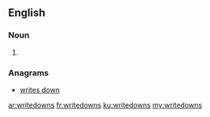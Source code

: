 ==English==

===Noun===
{{head|en|plural}}

# {{plural of|writedown|lang=en|nocat=1}}

===Anagrams===
* [[writes down#English|writes down]]

[[ar:writedowns]]
[[fr:writedowns]]
[[ku:writedowns]]
[[my:writedowns]]